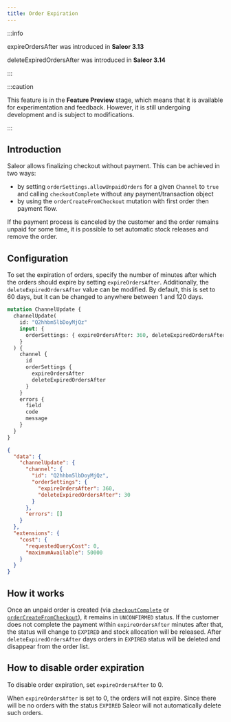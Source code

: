 ```yaml
---
title: Order Expiration
---
```


:::info

expireOrdersAfter was introduced in **Saleor 3.13**

deleteExpiredOrdersAfter was introduced in **Saleor 3.14**

:::

:::caution

This feature is in the **Feature Preview** stage, which means that it is available for experimentation and
feedback. However, it is still undergoing development and is subject to modifications.

:::

## Introduction

Saleor allows finalizing checkout without payment. This can be achieved in two ways:

- by setting `orderSettings.allowUnpaidOrders` for a given `Channel` to `true` and calling `checkoutComplete` without any payment/transaction object
- by using the `orderCreateFromCheckout` mutation with first order then payment flow.

If the payment process is canceled by the customer and the order remains unpaid for some time, it is possible to set automatic stock releases and remove the order.

## Configuration

To set the expiration of orders, specify the number of minutes after which the orders should expire by setting `expireOrdersAfter`.
Additionally, the `deleteExpiredOrdersAfter` value can be modified. By default, this is set to 60 days, but it can be changed to anywhere between 1 and 120 days.

```graphql
mutation ChannelUpdate {
  channelUpdate(
    id: "Q2hhbm5lbDoyMjQz"
    input: {
      orderSettings: { expireOrdersAfter: 360, deleteExpiredOrdersAfter: 30 }
    }
  ) {
    channel {
      id
      orderSettings {
        expireOrdersAfter
        deleteExpiredOrdersAfter
      }
    }
    errors {
      field
      code
      message
    }
  }
}
```

```json
{
  "data": {
    "channelUpdate": {
      "channel": {
        "id": "Q2hhbm5lbDoyMjQz",
        "orderSettings": {
          "expireOrdersAfter": 360,
          "deleteExpiredOrdersAfter": 30
        }
      },
      "errors": []
    }
  },
  "extensions": {
    "cost": {
      "requestedQueryCost": 0,
      "maximumAvailable": 50000
    }
  }
}
```

## How it works

Once an unpaid order is created (via [`checkoutComplete`](api-reference/checkout/mutations/checkout-complete) or [`orderCreateFromCheckout`](api-reference/orders/mutations/order-create-from-checkout.mdx)), it remains in `UNCONFIRMED` status. If the customer does not complete the payment within `expireOrdersAfter` minutes after that, the status will change to `EXPIRED` and stock allocation will be released.
After `deleteExpiredOrdersAfter` days orders in `EXPIRED` status will be deleted and disappear from the order list.

## How to disable order expiration

To disable order expiration, set `expireOrdersAfter` to 0.

When `expireOrdersAfter` is set to 0, the orders will not expire. Since there will be no orders with the status `EXPIRED` Saleor will not automatically delete such orders.
